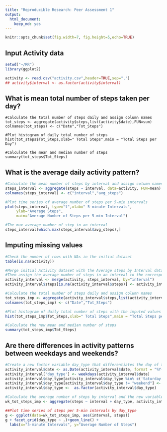 ```yaml
---
title: "Reproducible Research: Peer Assessment 1"
output: 
  html_document: 
    keep_md: yes
---
```


```r
knitr::opts_chunk$set(fig.width=7, fig.height=5,echo=TRUE)
```


## Input Activity data

```r
setwd("~/RR")
library(ggplot2)

activity <- read.csv("activity.csv",header=TRUE,sep=",")
## activity$interval <- as.factor(activity$interval)
```
## What is mean total number of steps taken per day?

```{r.echo=TRUE}
#Calculate the total number of steps daily and assign column names
tot_steps <- aggregate(activity$steps,list(activity$date),FUN=sum)
colnames(tot_steps) <- c("Date","Tot_Steps")

#Plot histogram of daily total number of steps 
hist(tot_steps$Tot_Steps,xlab=" Total Steps",main = "Total Steps per Day")

#Calculate the mean and median number of steps
summary(tot_steps$Tot_Steps)
```

## What is the average daily activity pattern?

```r
#Calculate the mean number of steps by interval and assign column names
steps_interval <- aggregate(steps ~ interval, data=activity, FUN=mean)
colnames(steps_interval) <- c("interval","avg_steps")

#Plot time series of average number of steps per 5-min intervals
plot(steps_interval, type="l",xlab=" 5-minute Intervals", 
     ylab="Average Steps",
     main="Average Number of Steps per 5-min Interval")

#The max average number of step in an interval
steps_interval[which.max(steps_interval$avg_steps),]
```

## Imputing missing values

```r
#Check the number of rows with NAs in the initial dataset
table(is.na(activity))

#Merge initial Activity dataset with the Average steps by Interval dataset
#Then assign the average number of steps in an interval to the corresponding row with NA
activity_interval <- merge(activity, steps_interval, by="interval")
activity_interval$steps[is.na(activity_interval$steps)] <- activity_interval$avg_steps[is.na(activity_interval$steps)]

#Calculate the total number of steps daily and assign column names
tot_steps_imp <- aggregate(activity_interval$steps,list(activity_interval$date),FUN=sum)
colnames(tot_steps_imp) <- c("Date","Tot_Steps")

#Plot histogram of daily total number of steps with the imputed values 
hist(tot_steps_imp$Tot_Steps,xlab=" Total Steps",main = "Total Steps per Day")

#Calculate the new mean and median number of steps
summary(tot_steps_imp$Tot_Steps)
```

## Are there differences in activity patterns between weekdays and weekends?

```r
#Create a new factor variable day_type that differentiates the day of the week by weekday or weekend
activity_interval$date <- as.Date(activity_interval$date, format = "%Y-%m-%d")
activity_interval['day_type'] <- weekdays(activity_interval$date)
activity_interval$day_type[activity_interval$day_type %in% c('Saturday','Sunday') ] <- "weekend"
activity_interval$day_type[activity_interval$day_type != "weekend"] <- "weekday"
activity_interval$day_type <-  as.factor(activity_interval$day_type)

#Calculate the average number of steps by interval and the new variable day_type
wk_tot_steps_imp <- aggregate(steps ~ interval + day_type, activity_interval, mean)

##Plot time series of steps per 5-min intervals by day_type
g <- ggplot(data=wk_tot_steps_imp, aes(interval, steps))
g + facet_grid(day_type ~ .)+geom_line() +
  labs(x="5-minute Intervals", y="Average Number of Steps")
```
